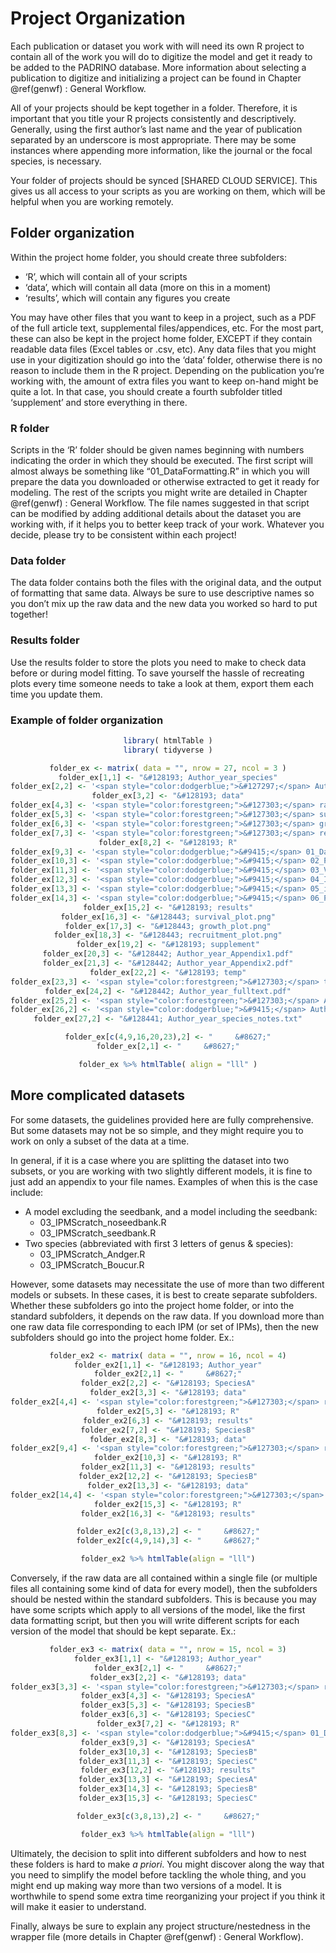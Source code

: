 # Project Organization {#projorg}

Each publication or dataset you work with will need its own R project to contain all of the work you will do to digitize the model and get it ready to be added to the PADRINO database. More information about selecting a publication to digitize and initializing a project can be found in Chapter \@ref(genwf) : General Workflow.

All of your projects should be kept together in a folder. Therefore, it is important that you title your R projects consistently and descriptively. Generally, using the first author's last name and the year of publication separated by an underscore is most appropriate. There may be some instances where appending more information, like the journal or the focal species, is necessary. 

Your folder of projects should be synced [SHARED CLOUD SERVICE]. This gives us all access to your scripts as you are working on them, which will be helpful when you are working remotely.


## Folder organization

Within the project home folder, you should create three subfolders:

  * 'R', which will contain all of your scripts  
  * 'data', which will contain all data (more on this in a moment)  
  * 'results', which will contain any figures you create  

You may have other files that you want to keep in a project, such as a PDF of the full article text, supplemental files/appendices, etc. For the most part, these can also be kept in the project home folder, EXCEPT if they contain readable data files (Excel tables or .csv, etc). Any data files that you might use in your digitization should go into the 'data' folder, otherwise there is no reason to include them in the R project. Depending on the publication you're working with, the amount of extra files you want to keep on-hand might be quite a lot. In that case, you should create a fourth subfolder titled 'supplement' and store everything in there.

### R folder
Scripts in the 'R' folder should be given names beginning with numbers indicating the order in which they should be executed. The first script will almost always be something like "01_DataFormatting.R" in which you will prepare the data you downloaded or otherwise extracted to get it ready for modeling. The rest of the scripts you might write are detailed in Chapter \@ref(genwf) : General Workflow. The file names suggested in that script can be modified by adding additional details about the dataset you are working with, if it helps you to better keep track of your work. Whatever you decide, please try to be consistent within each project! 

### Data folder
The data folder contains both the files with the original data, and the output of formatting that same data. Always be sure to use descriptive names so you don't mix up the raw data and the new data you worked so hard to put together!

### Results folder
Use the results folder to store the plots you need to make to check data before or during model fitting. To save yourself the hassle of recreating plots every time someone needs to take a look at them, export them each time you update them.

### Example of folder organization
<center>
```{r echo=FALSE, message=FALSE, warning=FALSE}
library( htmlTable )
library( tidyverse )

folder_ex <- matrix( data = "", nrow = 27, ncol = 3 )
folder_ex[1,1] <- "&#128193; Author_year_species"
folder_ex[2,2] <- '<span style="color:dodgerblue;">&#127297;</span> Author_year_species.Rproj'
folder_ex[3,2] <- "&#128193; data"
folder_ex[4,3] <- '<span style="color:forestgreen;">&#127303;</span> raw_data.csv'
folder_ex[5,3] <- '<span style="color:forestgreen;">&#127303;</span> survival_data.csv'
folder_ex[6,3] <- '<span style="color:forestgreen;">&#127303;</span> growth_data.csv'
folder_ex[7,3] <- '<span style="color:forestgreen;">&#127303;</span> recruitment_data.csv'
folder_ex[8,2] <- "&#128193; R"
folder_ex[9,3] <- '<span style="color:dodgerblue;">&#9415;</span> 01_DataFormatting.R'
folder_ex[10,3] <- '<span style="color:dodgerblue;">&#9415;</span> 02_Plotting.R'
folder_ex[11,3] <- '<span style="color:dodgerblue;">&#9415;</span> 03_VitalRates.R'
folder_ex[12,3] <- '<span style="color:dodgerblue;">&#9415;</span> 04_IPMScratch.R'
folder_ex[13,3] <- '<span style="color:dodgerblue;">&#9415;</span> 05_ipmr.R'
folder_ex[14,3] <- '<span style="color:dodgerblue;">&#9415;</span> 06_PADRINO.R'
folder_ex[15,2] <- "&#128193; results"
folder_ex[16,3] <- "&#128443; survival_plot.png"
folder_ex[17,3] <- "&#128443; growth_plot.png"
folder_ex[18,3] <- "&#128443; recruitment_plot.png"
folder_ex[19,2] <- "&#128193; supplement"
folder_ex[20,3] <- "&#128442; Author_year_Appendix1.pdf"
folder_ex[21,3] <- "&#128442; Author_year_Appendix2.pdf"
folder_ex[22,2] <- "&#128193; temp"
folder_ex[23,3] <- '<span style="color:forestgreen;">&#127303;</span> test_data.csv'
folder_ex[24,2] <- "&#128442; Author_year_fulltext.pdf"
folder_ex[25,2] <- '<span style="color:forestgreen;">&#127303;</span> Author_year_species_pdb.xlsx'
folder_ex[26,2] <- '<span style="color:dodgerblue;">&#9415;</span> Author_year_species_wrapper.R'
folder_ex[27,2] <- "&#128441; Author_year_species_notes.txt"

folder_ex[c(4,9,16,20,23),2] <- "     &#8627;"
folder_ex[2,1] <- "     &#8627;"

folder_ex %>% htmlTable( align = "lll" )
```
</center>



## More complicated datasets

For some datasets, the guidelines provided here are fully comprehensive. But some datasets may not be so simple, and they might require you to work on only a subset of the data at a time.

In general, if it is a case where you are splitting the dataset into two subsets, or you are working with two slightly different models, it is fine to just add an appendix to your file names. Examples of when this is the case include:

  * A model excluding the seedbank, and a model including the seedbank:  
    + 03_IPMScratch_noseedbank.R  
    + 03_IPMScratch_seedbank.R  
      
  * Two species (abbreviated with first 3 letters of genus & species):  
    + 03_IPMScratch_Andger.R  
    + 03_IPMScratch_Boucur.R  

However, some datasets may necessitate the use of more than two different models or subsets. In these cases, it is best to create separate subfolders. Whether these subfolders go into the project home folder, or into the standard subfolders, it depends on the raw data. If you download more than one raw data file corresponding to each IPM (or set of IPMs), then the new subfolders should go into the project home folder. Ex.:
<center>
```{r echo=FALSE, message=FALSE, warning=FALSE}
folder_ex2 <- matrix( data = "", nrow = 16, ncol = 4)
folder_ex2[1,1] <- "&#128193; Author_year"
folder_ex2[2,1] <- "     &#8627;"
folder_ex2[2,2] <- "&#128193; SpeciesA"
folder_ex2[3,3] <- "&#128193; data"
folder_ex2[4,4] <- '<span style="color:forestgreen;">&#127303;</span> raw_data_speciesA.csv'
folder_ex2[5,3] <- "&#128193; R"
folder_ex2[6,3] <- "&#128193; results"
folder_ex2[7,2] <- "&#128193; SpeciesB"
folder_ex2[8,3] <- "&#128193; data"
folder_ex2[9,4] <- '<span style="color:forestgreen;">&#127303;</span> raw_data_speciesB.csv'
folder_ex2[10,3] <- "&#128193; R"
folder_ex2[11,3] <- "&#128193; results"
folder_ex2[12,2] <- "&#128193; SpeciesB"
folder_ex2[13,3] <- "&#128193; data"
folder_ex2[14,4] <- '<span style="color:forestgreen;">&#127303;</span> raw_data_speciesB.csv'
folder_ex2[15,3] <- "&#128193; R"
folder_ex2[16,3] <- "&#128193; results"

folder_ex2[c(3,8,13),2] <- "     &#8627;"
folder_ex2[c(4,9,14),3] <- "     &#8627;"

folder_ex2 %>% htmlTable(align = "lll")
```
</center>



Conversely, if the raw data are all contained within a single file (or multiple files all containing some kind of data for every model), then the subfolders should be nested within the standard subfolders. This is because you may have some scripts which apply to all versions of the model, like the first data formatting script, but then you will write different scripts for each version of the model that should be kept separate. Ex.:
<center>
```{r echo=FALSE, message=FALSE, warning=FALSE}
folder_ex3 <- matrix( data = "", nrow = 15, ncol = 3)
folder_ex3[1,1] <- "&#128193; Author_year"
folder_ex3[2,1] <- "     &#8627;"
folder_ex3[2,2] <- "&#128193; data"
folder_ex3[3,3] <- '<span style="color:forestgreen;">&#127303;</span> raw_data_all_species.csv'
folder_ex3[4,3] <- "&#128193; SpeciesA"
folder_ex3[5,3] <- "&#128193; SpeciesB"
folder_ex3[6,3] <- "&#128193; SpeciesC"
folder_ex3[7,2] <- "&#128193; R"
folder_ex3[8,3] <- '<span style="color:dodgerblue;">&#9415;</span> 01_DataFormatting.R'
folder_ex3[9,3] <- "&#128193; SpeciesA"
folder_ex3[10,3] <- "&#128193; SpeciesB"
folder_ex3[11,3] <- "&#128193; SpeciesC"
folder_ex3[12,2] <- "&#128193; results"
folder_ex3[13,3] <- "&#128193; SpeciesA"
folder_ex3[14,3] <- "&#128193; SpeciesB"
folder_ex3[15,3] <- "&#128193; SpeciesC"

folder_ex3[c(3,8,13),2] <- "     &#8627;"

folder_ex3 %>% htmlTable(align = "lll")
```
</center>



Ultimately, the decision to split into different subfolders and how to nest these folders is hard to make *a priori*. You might discover along the way that you need to simplify the model before tackling the whole thing, and you might end up making way more than two versions of a model. It is worthwhile to spend some extra time reorganizing your project if you think it will make it easier to understand.

Finally, always be sure to explain any project structure/nestedness in the wrapper file (more details in Chapter \@ref(genwf) : General Workflow).

